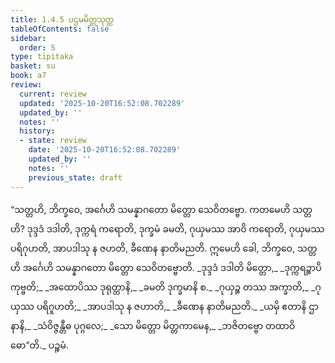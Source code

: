 ```yaml
---
title: 1.4.5 ပဌမမိတ္တသုတ္တ
tableOfContents: false
sidebar:
  order: 5
type: tipitaka
basket: su
book: a7
review:
  current: review
  updated: '2025-10-20T16:52:08.702289'
  updated_by: ''
  notes: ''
  history:
  - state: review
    date: '2025-10-20T16:52:08.702289'
    updated_by: ''
    notes: ''
    previous_state: draft
---
```



<DynamicBreadcrumb />


<ReviewStatus review={frontmatter.review} showDetails={true} />

<HypothesisAnnotation frontmatter={frontmatter} />

<Division number="36" book="a7" e="ch" v="16" p="421">

<Paragraph number="192" book="a7">
“သတ္တဟိ, ဘိက္ခဝေ, အင်္ဂေဟိ သမန္နာဂတော မိတ္တော သေဝိတဗ္ဗော. ကတမေဟိ သတ္တဟိ? ဒုဒ္ဒဒံ ဒဒါတိ, ဒုက္ကရံ ကရောတိ, ဒုက္ခမံ ခမတိ, ဂုယှမဿ အာဝိ ကရောတိ, ဂုယှမဿ ပရိဂုဟတိ, အာပဒါသု န ဇဟတိ, ခီဏေန နာတိမညတိ. ဣမေဟိ ခေါ, ဘိက္ခဝေ, သတ္တဟိ အင်္ဂေဟိ သမန္နာဂတော မိတ္တော သေဝိတဗ္ဗောတိ.
</Paragraph>

<Paragraph number="193" type="verses" book="a7">
_ဒုဒ္ဒဒံ ဒဒါတိ မိတ္တော,_  
_ဒုက္ကရဉ္စာပိ ကုဗ္ဗတိ;_  
_အထောပိဿ ဒုရုတ္တာနိ,_  
_ခမတိ ဒုက္ခမာနိ စ._  

</Paragraph>

<Paragraph number="194" type="verses" book="a7">
_ဂုယှဉ္စ တဿ အက္ခာတိ,_  
_ဂုယှဿ ပရိဂူဟတိ;_  
_အာပဒါသု န ဇဟာတိ,_  
_ခီဏေန နာတိမညတိ._  

</Paragraph>

<Paragraph number="195" type="verses" book="a7">
_ယမှိ ဧတာနိ ဌာနာနိ,_  
_သံဝိဇ္ဇန္တီဓ ပုဂ္ဂလေ;_  
_သော မိတ္တော မိတ္တကာမေန,_  
_ဘဇိတဗ္ဗော တထာဝိဓော”တိ._  


</Paragraph>
</Division>

<Paragraph number="196" type="center" book="a7">
ပဉ္စမံ.
</Paragraph>